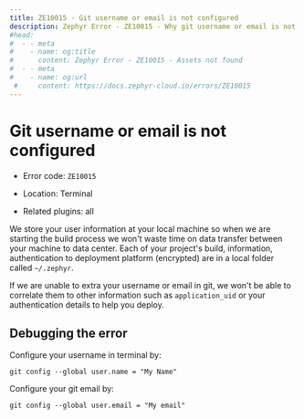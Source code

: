 ```yaml
--- 
title: ZE10015 - Git username or email is not configured
description: Zephyr Error - ZE10015 - Why git username or email is not configured will cause an error and trouble shooting guide
#head: 
#  - - meta
#    - name: og:title
#      content: Zephyr Error - ZE10015 - Assets not found 
#  - - meta
#    - name: og:url 
 #     content: https://docs.zephyr-cloud.io/errors/ZE10015 
---
```


# Git username or email is not configured

- Error code: `ZE10015`

- Location: Terminal

- Related plugins: all

We store your user information at your local machine so when we are starting the build process we won't waste time on data transfer between your machine to data center. Each of your project's build, information, authentication to deployment platform (encrypted) are in a local folder called `~/.zephyr`. 

If we are unable to extra your username or email in git, we won't be able to correlate them to other information such as `application_uid` or your authentication details to help you deploy. 


## Debugging the error

Configure your username in terminal by: 

```
git config --global user.name = "My Name"
```
Configure your git email by: 

```
git config --global user.email = "My email"
```

